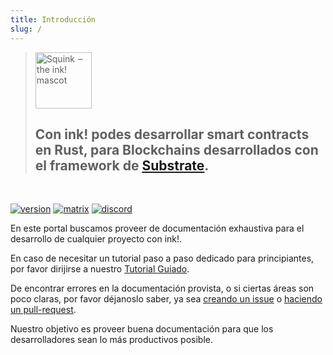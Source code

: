 ```yaml
---
title: Introducción
slug: /
---
```


<blockquote>
    <img src="./../img/ink-squink.svg" alt="Squink ‒ the ink! mascot" className="squid" height="90" />
    <h2>
        Con ink! podes desarrollar smart contracts en Rust, para Blockchains desarrollados con el
        framework de <a href="https://github.com/paritytech/substrate">Substrate</a>.
    </h2>
</blockquote>

<br/>

[![version][m1]][m2] [![matrix][k1]][k2] [![discord][l1]][l2]

[k1]: https://img.shields.io/badge/matrix-chat-brightgreen.svg?style=flat
[k2]: https://riot.im/app/#/room/#ink:matrix.parity.io
[l1]: https://img.shields.io/discord/722223075629727774?style=flat-square&label=discord
[l2]: https://discord.gg/j2DKRRbSJ
[m1]: https://img.shields.io/github/v/release/paritytech/ink?label=ink!%20on%20GitHub
[m2]: https://github.com/paritytech/ink

En este portal buscamos proveer de documentación exhaustiva para el desarrollo de cualquier proyecto
con ink!.

En caso de necesitar un tutorial paso a paso dedicado para principiantes, por favor dirijirse a nuestro 
[Tutorial Guiado](https://docs.substrate.io/tutorials/v3/ink-workshop/pt1).

De encontrar errores en la documentación provista, o si ciertas áreas son poco claras, por favor déjanoslo
saber, ya sea <a href="https://github.com/paritytech/ink-docs/issues">creando un issue</a>
o <a href="https://github.com/paritytech/ink-docs/pulls">haciendo un pull-request</a>.

Nuestro objetivo es proveer buena documentación para que los desarrolladores sean lo más productivos posible.

